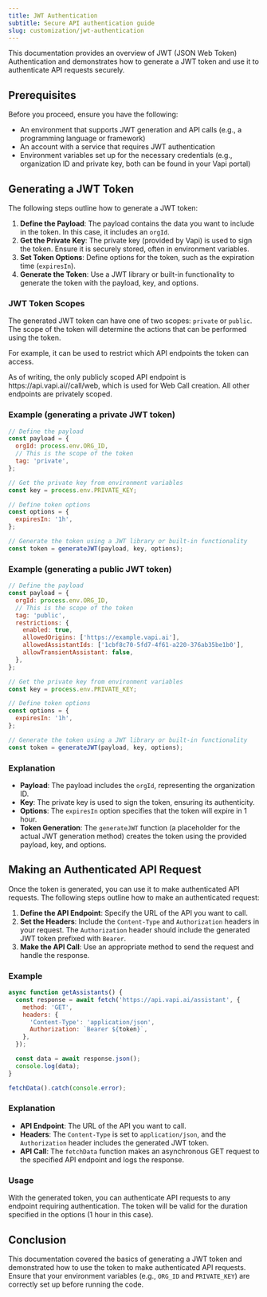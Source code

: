 ```yaml
---
title: JWT Authentication
subtitle: Secure API authentication guide
slug: customization/jwt-authentication
---
```


This documentation provides an overview of JWT (JSON Web Token) Authentication and demonstrates how to generate a JWT token and use it to authenticate API requests securely.

## Prerequisites

Before you proceed, ensure you have the following:

- An environment that supports JWT generation and API calls (e.g., a programming language or framework)
- An account with a service that requires JWT authentication
- Environment variables set up for the necessary credentials (e.g., organization ID and private key, both can be found in your Vapi portal)

## Generating a JWT Token

The following steps outline how to generate a JWT token:

1. **Define the Payload**: The payload contains the data you want to include in the token. In this case, it includes an `orgId`.
2. **Get the Private Key**: The private key (provided by Vapi) is used to sign the token. Ensure it is securely stored, often in environment variables.
3. **Set Token Options**: Define options for the token, such as the expiration time (`expiresIn`).
4. **Generate the Token**: Use a JWT library or built-in functionality to generate the token with the payload, key, and options.

### JWT Token Scopes

The generated JWT token can have one of two scopes: `private` or `public`. The scope of the token will determine the actions that can be performed using the token. 

For example, it can be used to restrict which API endpoints the token can access.

<Note>
  As of writing, the only publicly scoped API endpoint is https://api.vapi.ai//call/web, which is used for Web Call creation. All other endpoints are privately scoped.
</Note>

### Example (generating a private JWT token)

```js
// Define the payload
const payload = {
  orgId: process.env.ORG_ID,
  // This is the scope of the token
  tag: 'private',
};

// Get the private key from environment variables
const key = process.env.PRIVATE_KEY;

// Define token options
const options = {
  expiresIn: '1h',
};

// Generate the token using a JWT library or built-in functionality
const token = generateJWT(payload, key, options);
```

### Example (generating a public JWT token)

```js
// Define the payload
const payload = {
  orgId: process.env.ORG_ID,
  // This is the scope of the token
  tag: 'public',
  restrictions: {
    enabled: true,
    allowedOrigins: ['https://example.vapi.ai'],
    allowedAssistantIds: ['1cbf8c70-5fd7-4f61-a220-376ab35be1b0'],
    allowTransientAssistant: false,
  },
};

// Get the private key from environment variables
const key = process.env.PRIVATE_KEY;

// Define token options
const options = {
  expiresIn: '1h',
};

// Generate the token using a JWT library or built-in functionality
const token = generateJWT(payload, key, options);
```

### Explanation

- **Payload**: The payload includes the `orgId`, representing the organization ID.
- **Key**: The private key is used to sign the token, ensuring its authenticity.
- **Options**: The `expiresIn` option specifies that the token will expire in 1 hour.
- **Token Generation**: The `generateJWT` function (a placeholder for the actual JWT generation method) creates the token using the provided payload, key, and options.

## Making an Authenticated API Request

Once the token is generated, you can use it to make authenticated API requests. The following steps outline how to make an authenticated request:

1. **Define the API Endpoint**: Specify the URL of the API you want to call.
2. **Set the Headers**: Include the `Content-Type` and `Authorization` headers in your request. The `Authorization` header should include the generated JWT token prefixed with `Bearer`.
3. **Make the API Call**: Use an appropriate method to send the request and handle the response.

### Example

```js
async function getAssistants() {
  const response = await fetch('https://api.vapi.ai/assistant', {
    method: 'GET',
    headers: {
      'Content-Type': 'application/json',
      Authorization: `Bearer ${token}`,
    },
  });

  const data = await response.json();
  console.log(data);
}

fetchData().catch(console.error);

```

### Explanation

- **API Endpoint**: The URL of the API you want to call.
- **Headers**: The `Content-Type` is set to `application/json`, and the `Authorization` header includes the generated JWT token.
- **API Call**: The `fetchData` function makes an asynchronous GET request to the specified API endpoint and logs the response.

### Usage

With the generated token, you can authenticate API requests to any endpoint requiring authentication. The token will be valid for the duration specified in the options (1 hour in this case).

## Conclusion

This documentation covered the basics of generating a JWT token and demonstrated how to use the token to make authenticated API requests. Ensure that your environment variables (e.g., `ORG_ID` and `PRIVATE_KEY`) are correctly set up before running the code.
